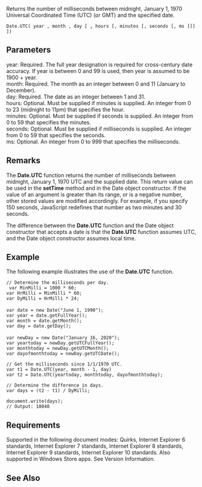 Returns the number of milliseconds between midnight, January 1, 1970 Universal Coordinated Time (UTC) (or GMT) and the specified date.

 Date.UTC( year , month , day [ ''',''' hours [, minutes [, seconds [, ms ]]]])

==Parameters==
; year: Required. The full year designation is required for cross-century date accuracy. If year is between 0 and 99 is used, then year is assumed to be 1900 + year.
; month: Required. The month as an integer between 0 and 11 (January to December).
; day: Required. The date as an integer between 1 and 31.
; hours: Optional. Must be supplied if minutes is supplied. An integer from 0 to 23 (midnight to 11pm) that specifies the hour.
; minutes: Optional. Must be supplied if seconds is supplied. An integer from 0 to 59 that specifies the minutes.
; seconds: Optional. Must be supplied if milliseconds is supplied. An integer from 0 to 59 that specifies the seconds.
; ms: Optional. An integer from 0 to 999 that specifies the milliseconds.

==Remarks==
The '''Date.UTC''' function returns the number of milliseconds between midnight, January 1, 1970 UTC and the supplied date. This return value can be used in the '''setTime''' method and in the Date object constructor. If the value of an argument is greater than its range, or is a negative number, other stored values are modified accordingly. For example, if you specify 150 seconds, JavaScript redefines that number as two minutes and 30 seconds.

The difference between the '''Date.UTC''' function and the Date object constructor that accepts a date is that the '''Date.UTC''' function assumes UTC, and the Date object constructor assumes local time.


==Example==
The following example illustrates the use of the '''Date.UTC''' function.

 // Determine the milliseconds per day.
  var MinMilli = 1000 * 60;
 var HrMilli = MinMilli * 60;
 var DyMilli = HrMilli * 24;
 
 var date = new Date("June 1, 1990");
 var year = date.getFullYear();
 var month = date.getMonth();
 var day = date.getDay();
 
 var newDay = new Date("January 16, 2020");
 var yeartoday = newDay.getUTCFullYear();
 var monthtoday = newDay.getUTCMonth();
 var dayofmonthtoday = newDay.getUTCDate();
  
 // Get the milliseconds since 1/1/1970 UTC.
 var t1 = Date.UTC(year, month - 1, day)
 var t2 = Date.UTC(yeartoday, monthtoday, dayofmonthtoday);
  
 // Determine the difference in days.
 var days = (t2 - t1) / DyMilli;
  
 document.write(days);
 // Output: 10848

==Requirements==
Supported in the following document modes: Quirks, Internet Explorer 6 standards, Internet Explorer 7 standards, Internet Explorer 8 standards, Internet Explorer 9 standards, Internet Explorer 10 standards. Also supported in Windows Store apps. See Version Information.


==See Also==

              
